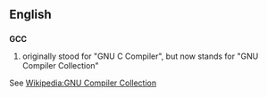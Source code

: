 ==English==
==={{initialism}}===
'''GCC'''

#originally stood for "GNU C Compiler", but now stands for "GNU Compiler Collection"

See [[Wikipedia:GNU Compiler Collection]]